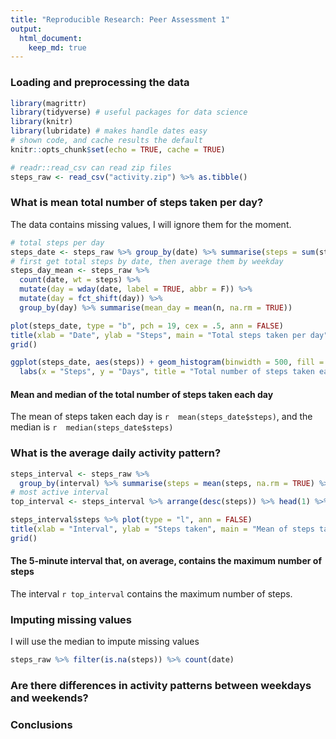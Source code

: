 ```yaml
---
title: "Reproducible Research: Peer Assessment 1"
output: 
  html_document:
    keep_md: true
--- 
```



### Loading and preprocessing the data

```r
library(magrittr)
library(tidyverse) # useful packages for data science
library(knitr)     
library(lubridate) # makes handle dates easy
# shown code, and cache results the default
knitr::opts_chunk$set(echo = TRUE, cache = TRUE)
```
```r
# readr::read_csv can read zip files
steps_raw <- read_csv("activity.zip") %>% as.tibble()
```

### What is mean total number of steps taken per day?

The data contains missing values, I will ignore them for the moment.

```r
# total steps per day
steps_date <- steps_raw %>% group_by(date) %>% summarise(steps = sum(steps, na.rm = TRUE))
# first get total steps by date, then average them by weekday
steps_day_mean <- steps_raw %>% 
  count(date, wt = steps) %>%
  mutate(day = wday(date, label = TRUE, abbr = F)) %>% 
  mutate(day = fct_shift(day)) %>% 
  group_by(day) %>% summarise(mean_day = mean(n, na.rm = TRUE))
```
```r
plot(steps_date, type = "b", pch = 19, cex = .5, ann = FALSE)
title(xlab = "Date", ylab = "Steps", main = "Total steps taken per day")
grid()
```
```r
ggplot(steps_date, aes(steps)) + geom_histogram(binwidth = 500, fill = "firebrick") + 
  labs(x = "Steps", y = "Days", title = "Total number of steps taken each day")
```

#### Mean and median of the total number of steps taken each day

The mean of steps taken each day is `r  mean(steps_date$steps)`, and the median is `r  median(steps_date$steps)`


### What is the average daily activity pattern?


```r
steps_interval <- steps_raw %>% 
  group_by(interval) %>% summarise(steps = mean(steps, na.rm = TRUE) %>% ceiling)
# most active interval
top_interval <- steps_interval %>% arrange(desc(steps)) %>% head(1) %>% extract2(c(1, 1))
```
```r
steps_interval$steps %>% plot(type = "l", ann = FALSE)
title(xlab = "Interval", ylab = "Steps taken", main = "Mean of steps take by interval")
grid()
```



#### The 5-minute interval that, on average, contains the maximum number of steps
The interval `r top_interval` contains the maximum number of steps.


### Imputing missing values

I will use the median to impute missing values
```r
steps_raw %>% filter(is.na(steps)) %>% count(date)
```



### Are there differences in activity patterns between weekdays and weekends?



### Conclusions  




